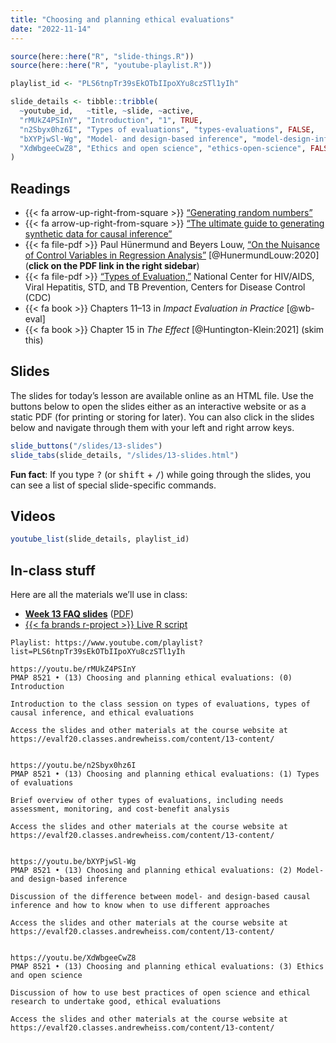 ```yaml
---
title: "Choosing and planning ethical evaluations"
date: "2022-11-14"
---
```


```r
source(here::here("R", "slide-things.R"))
source(here::here("R", "youtube-playlist.R"))

playlist_id <- "PLS6tnpTr39sEkOTbIIpoXYu8czSTl1yIh"

slide_details <- tibble::tribble(
  ~youtube_id,   ~title, ~slide, ~active,
  "rMUkZ4PSInY", "Introduction", "1", TRUE,
  "n2Sbyx0hz6I", "Types of evaluations", "types-evaluations", FALSE,
  "bXYPjwSl-Wg", "Model- and design-based inference", "model-design-inference", FALSE,
  "XdWbgeeCwZ8", "Ethics and open science", "ethics-open-science", FALSE
)
```

## Readings

- {{< fa arrow-up-right-from-square >}} ["Generating random numbers"](/example/random-numbers.qmd)
- {{< fa arrow-up-right-from-square >}} ["The ultimate guide to generating synthetic data for causal inference"](/example/synthetic-data.qmd)
- {{< fa file-pdf >}} Paul Hünermund and Beyers Louw, ["On the Nuisance of Control Variables in Regression Analysis"](https://arxiv.org/abs/2005.10314) [@HunermundLouw:2020] (**click on the PDF link in the right sidebar**)
- {{< fa file-pdf >}} ["Types of Evaluation,"](https://www.cdc.gov/std/Program/pupestd/Types%20of%20Evaluation.pdf) National Center for HIV/AIDS, Viral Hepatitis, STD, and TB Prevention, Centers for Disease Control (CDC)
- {{< fa book >}} Chapters 11–13 in *Impact Evaluation in Practice* [@wb-eval]
- {{< fa book >}} Chapter 15 in *The Effect* [@Huntington-Klein:2021] (skim this)


## Slides

The slides for today's lesson are available online as an HTML file. Use the buttons below to open the slides either as an interactive website or as a static PDF (for printing or storing for later). You can also click in the slides below and navigate through them with your left and right arrow keys.

```r
slide_buttons("/slides/13-slides")
slide_tabs(slide_details, "/slides/13-slides.html")
```

:::{.callout-tip}
**Fun fact**: If you type <kbd>?</kbd> (or <kbd>shift</kbd> + <kbd>/</kbd>) while going through the slides, you can see a list of special slide-specific commands.
:::


## Videos

```r
youtube_list(slide_details, playlist_id)
```


## In-class stuff

Here are all the materials we'll use in class:

- [**Week 13 FAQ slides**](/slides/13-class.html) ([PDF](/slides/13-class.pdf))
- [{{< fa brands r-project >}} Live R script](https://www.dropbox.com/s/f1a04qzvmhelwcs/synthetic-data-f22.R)


```verbatim
Playlist: https://www.youtube.com/playlist?list=PLS6tnpTr39sEkOTbIIpoXYu8czSTl1yIh

https://youtu.be/rMUkZ4PSInY
PMAP 8521 • (13) Choosing and planning ethical evaluations: (0) Introduction

Introduction to the class session on types of evaluations, types of causal inference, and ethical evaluations

Access the slides and other materials at the course website at https://evalf20.classes.andrewheiss.com/content/13-content/


https://youtu.be/n2Sbyx0hz6I
PMAP 8521 • (13) Choosing and planning ethical evaluations: (1) Types of evaluations

Brief overview of other types of evaluations, including needs assessment, monitoring, and cost-benefit analysis

Access the slides and other materials at the course website at https://evalf20.classes.andrewheiss.com/content/13-content/

  
https://youtu.be/bXYPjwSl-Wg
PMAP 8521 • (13) Choosing and planning ethical evaluations: (2) Model- and design-based inference

Discussion of the difference between model- and design-based causal inference and how to know when to use different approaches

Access the slides and other materials at the course website at https://evalf20.classes.andrewheiss.com/content/13-content/
  
  
https://youtu.be/XdWbgeeCwZ8
PMAP 8521 • (13) Choosing and planning ethical evaluations: (3) Ethics and open science

Discussion of how to use best practices of open science and ethical research to undertake good, ethical evaluations

Access the slides and other materials at the course website at https://evalf20.classes.andrewheiss.com/content/13-content/
```
